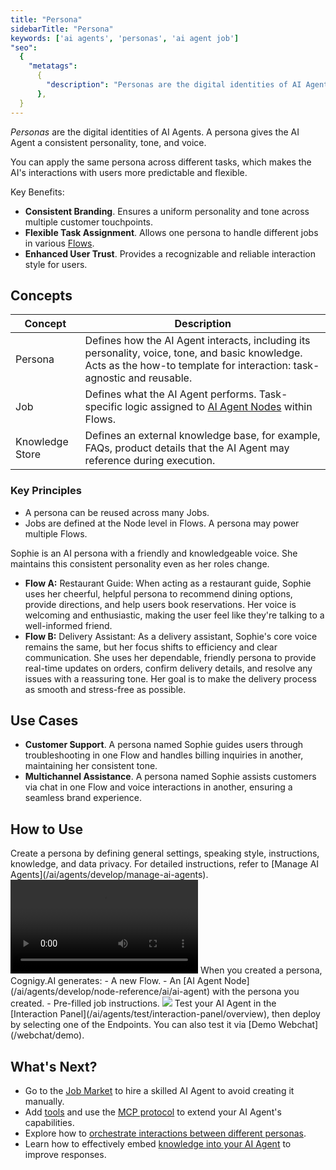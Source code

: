 ```yaml
---
title: "Persona"
sidebarTitle: "Persona"
keywords: ['ai agents', 'personas', 'ai agent job']
"seo":
  {
    "metatags":
      {
        "description": "Personas are the digital identities of AI Agents. A persona gives the AI Agent a consistent personality, tone, and voice.",
      },
  }
---
```



<Carousel />

_Personas_ are the digital identities of AI Agents. A persona gives the AI Agent a consistent personality, tone, and voice.

You can apply the same persona across different tasks, which makes the AI's interactions with users more predictable and flexible.

Key Benefits:

- **Consistent Branding**. Ensures a uniform personality and tone across multiple customer touchpoints.
- **Flexible Task Assignment**. Allows one persona to handle different jobs in various [Flows](/ai/agents/develop/projects-and-flows/overview).
- **Enhanced User Trust**. Provides a recognizable and reliable interaction style for users.

## Concepts

| **Concept**      | **Description**                                                                                                                                                                      |
| -----------------| ------------------------------------------------------------------------------------------------------------------------------------------------------------------------------------ |
| Persona          | Defines how the AI Agent interacts, including its personality, voice, tone, and basic knowledge. Acts as the how-to template for interaction: task-agnostic and reusable. |
| Job              | Defines what the AI Agent performs. Task-specific logic assigned to [AI Agent Nodes](/ai/agents/develop/node-reference/ai/ai-agent) within Flows.                                                                                   |
| Knowledge Store  | Defines an external knowledge base, for example, FAQs, product details that the AI Agent may reference during execution.                                                                   |

### Key Principles

- A persona can be reused across many Jobs.
- Jobs are defined at the Node level in Flows. A persona may power multiple Flows.

<Accordion title="Example: Persona Sophie">
  Sophie is an AI persona with a friendly and knowledgeable voice. She maintains this consistent personality even as her roles change.

  - **Flow A:** Restaurant Guide: When acting as a restaurant guide, Sophie uses her cheerful, helpful persona to recommend dining options, provide directions, and help users book reservations. Her voice is welcoming and enthusiastic, making the user feel like they're talking to a well-informed friend.
  - **Flow B:** Delivery Assistant: As a delivery assistant, Sophie's core voice remains the same, but her focus shifts to efficiency and clear communication. She uses her dependable, friendly persona to provide real-time updates on orders, confirm delivery details, and resolve any issues with a reassuring tone. Her goal is to make the delivery process as smooth and stress-free as possible.
</Accordion>

## Use Cases

- **Customer Support**. A persona named Sophie guides users through troubleshooting in one Flow and handles billing inquiries in another, maintaining her consistent tone.
- **Multichannel Assistance**. A persona named Sophie assists customers via chat in one Flow and voice interactions in another, ensuring a seamless brand experience.

## How to Use

<Steps>
  <Step title="Create a Persona">
    Create a persona by defining general settings, speaking style, instructions, knowledge, and data privacy.
    For detailed instructions, refer to [Manage AI Agents](/ai/agents/develop/manage-ai-agents).
    <Frame>
        <video
          autoPlay
          loop
          controls
          playsInline
          className="w-full aspect-video"
          src="https://docscognigyassets.blob.core.windows.net/assets/create-new-ai-agent.mov"
        ></video>
    </Frame>
  </Step>
  <Step title="Assign a Job">
    When you created a persona, Cognigy.AI generates:
    - A new Flow.
    - An [AI Agent Node](/ai/agents/develop/node-reference/ai/ai-agent) with the persona you created.
    - Pre-filled job instructions.
     <Frame>
          <img src="/_assets/ai/overview/ai-agent-job-configuration.webp" />
      </Frame>
  </Step>
  <Step title="Test and Deploy">
    Test your AI Agent in the [Interaction Panel](/ai/agents/test/interaction-panel/overview), then deploy by selecting one of the Endpoints. You can also test it via [Demo Webchat](/webchat/demo).
  </Step>
</Steps>

## What's Next?

- Go to the [Job Market](/ai/agents/overview) to hire a skilled AI Agent to avoid creating it manually.
- Add [tools](/ai/agents/develop/node-reference/ai/ai-agent#ai-agent-tool-settings) and use the [MCP protocol](/ai/agents/develop/node-reference/ai/ai-agent#ai-agent-mcp-tool-settings) to extend your AI Agent's capabilities.
- Explore how to [orchestrate interactions between different personas](/ai/agents/develop/node-reference/ai/ai-agent-handover).
- Learn how to effectively embed [knowledge into your AI Agent](/ai/agents/develop/knowledge-ai/overview) to improve responses.